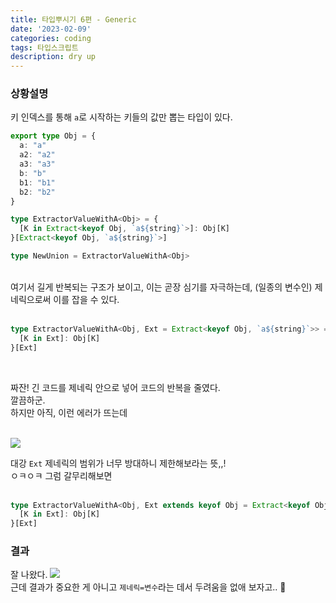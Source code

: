 ```yaml
---
title: 타입뿌시기 6편 - Generic
date: '2023-02-09'
categories: coding
tags: 타입스크립트
description: dry up
---
```

<HeadingNavigator />

### 상황설명
키 인덱스를 통해 `a`로 시작하는 키들의 값만 뽑는 타입이 있다.  

```ts type.ts
export type Obj = {
  a: "a"
  a2: "a2"
  a3: "a3"
  b: "b"
  b1: "b1"
  b2: "b2"
}

type ExtractorValueWithA<Obj> = {
  [K in Extract<keyof Obj, `a${string}`>]: Obj[K]
}[Extract<keyof Obj, `a${string}`>]

type NewUnion = ExtractorValueWithA<Obj>
```
<br/>
여기서 길게 반복되는 구조가 보이고,  
이는 곧장 심기를 자극하는데,  
(일종의 변수인) 제네릭으로써 이를 잡을 수 있다.  
<br/>
<br/>

```ts type.ts
type ExtractorValueWithA<Obj, Ext = Extract<keyof Obj, `a${string}`>> = {
  [K in Ext]: Obj[K]
}[Ext]
```
<br/>

짜잔! 긴 코드를 제네릭 안으로 넣어 코드의 반복을 줄였다.  
깔끔하군.  
하지만 아직, 이런 에러가 뜨는데  
<br/>

<Img src='/images/2023/typescript/ExtractorError.webp' />
<br/>

대강 `Ext` 제네릭의 범위가 너무 방대하니 제한해보라는 뜻,,!    
ㅇㅋㅇㅋ 그럼 갈무리해보면  
<br/>

```ts type.ts mark=1[31:51]
type ExtractorValueWithA<Obj, Ext extends keyof Obj = Extract<keyof Obj, `a${string}`>> = {
  [K in Ext]: Obj[K]
}[Ext]
```

### 결과
잘 나왔다. 
<Img src='/images/2023/typescript/ExtractorResult.webp' />
<br/>
근데 결과가 중요한 게 아니고 `제네릭=변수`라는 데서 두려움을 없애 보자고.. 👏

